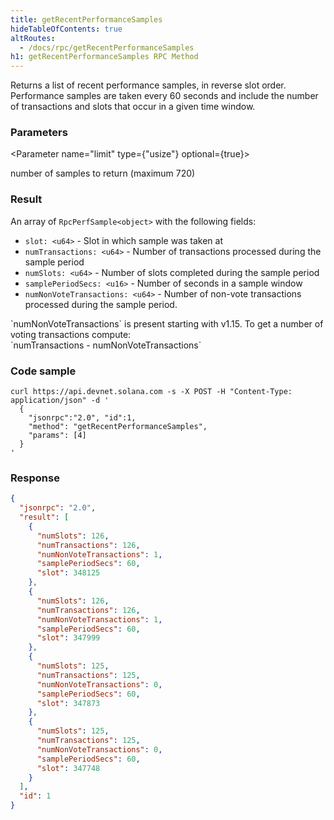```yaml
---
title: getRecentPerformanceSamples
hideTableOfContents: true
altRoutes:
  - /docs/rpc/getRecentPerformanceSamples
h1: getRecentPerformanceSamples RPC Method
---
```


Returns a list of recent performance samples, in reverse slot order. Performance
samples are taken every 60 seconds and include the number of transactions and
slots that occur in a given time window.

<DocSideBySide>

<DocLeftSide>

### Parameters

<Parameter name="limit" type={"usize"} optional={true}>

number of samples to return (maximum 720)

</Parameter>

### Result

An array of `RpcPerfSample<object>` with the following fields:

- `slot: <u64>` - Slot in which sample was taken at
- `numTransactions: <u64>` - Number of transactions processed during the sample
  period
- `numSlots: <u64>` - Number of slots completed during the sample period
- `samplePeriodSecs: <u16>` - Number of seconds in a sample window
- `numNonVoteTransactions: <u64>` - Number of non-vote transactions processed
  during the sample period.

<Callout type="info">
  `numNonVoteTransactions` is present starting with v1.15. To get a number of
  voting transactions compute:
  <br />
  `numTransactions - numNonVoteTransactions`
</Callout>

</DocLeftSide>

<DocRightSide>

### Code sample

```shell
curl https://api.devnet.solana.com -s -X POST -H "Content-Type: application/json" -d '
  {
    "jsonrpc":"2.0", "id":1,
    "method": "getRecentPerformanceSamples",
    "params": [4]
  }
'
```

### Response

```json
{
  "jsonrpc": "2.0",
  "result": [
    {
      "numSlots": 126,
      "numTransactions": 126,
      "numNonVoteTransactions": 1,
      "samplePeriodSecs": 60,
      "slot": 348125
    },
    {
      "numSlots": 126,
      "numTransactions": 126,
      "numNonVoteTransactions": 1,
      "samplePeriodSecs": 60,
      "slot": 347999
    },
    {
      "numSlots": 125,
      "numTransactions": 125,
      "numNonVoteTransactions": 0,
      "samplePeriodSecs": 60,
      "slot": 347873
    },
    {
      "numSlots": 125,
      "numTransactions": 125,
      "numNonVoteTransactions": 0,
      "samplePeriodSecs": 60,
      "slot": 347748
    }
  ],
  "id": 1
}
```

</DocRightSide>
</DocSideBySide>
